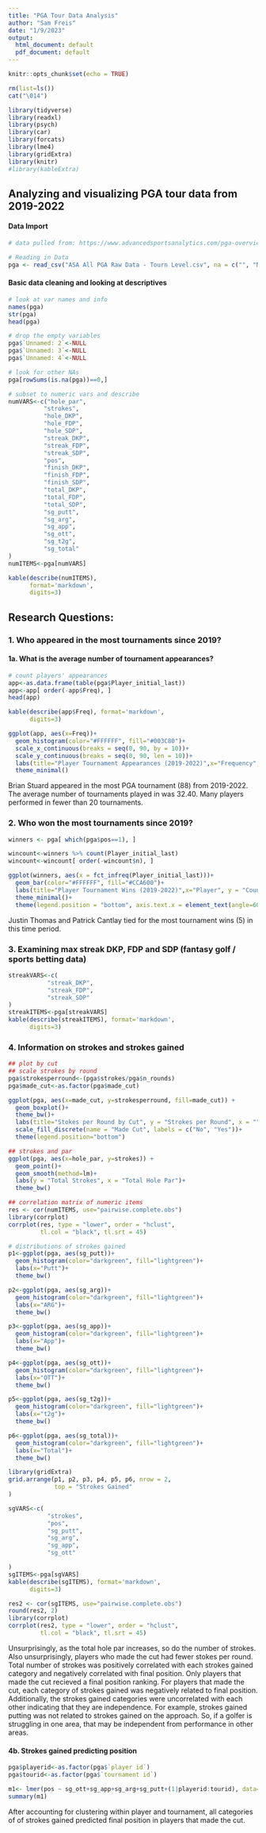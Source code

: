 ```yaml
---
title: "PGA Tour Data Analysis"
author: "Sam Freis"
date: "1/9/2023"
output:
  html_document: default
  pdf_document: default
---
```


```r
knitr::opts_chunk$set(echo = TRUE)

rm(list=ls())
cat("\014") 

library(tidyverse)
library(readxl)
library(psych)
library(car)
library(forcats)
library(lme4)
library(gridExtra)
library(knitr)
#library(kableExtra)
```

## Analyzing and visualizing PGA tour data from 2019-2022 

#### Data Import ####
```r
# data pulled from: https://www.advancedsportsanalytics.com/pga-overview

# Reading in Data
pga <- read_csv("ASA All PGA Raw Data - Tourn Level.csv", na = c("", "NA", "999"))
```

#### Basic data cleaning and looking at descriptives 
```r
# look at var names and info
names(pga)
str(pga)
head(pga)

# drop the empty variables
pga$`Unnamed: 2`<-NULL
pga$`Unnamed: 3`<-NULL
pga$`Unnamed: 4`<-NULL

# look for other NAs
pga[rowSums(is.na(pga))==0,]

# subset to numeric vars and describe
numVARS<-c("hole_par",
          "strokes",
          "hole_DKP",
          "hole_FDP",
          "hole_SDP",
          "streak_DKP",
          "streak_FDP",
          "streak_SDP",
          "pos",
          "finish_DKP",
          "finish_FDP",
          "finish_SDP",
          "total_DKP",
          "total_FDP",
          "total_SDP",
          "sg_putt",
          "sg_arg",
          "sg_app",
          "sg_ott",
          "sg_t2g",
          "sg_total"
)
numITEMS<-pga[numVARS]

kable(describe(numITEMS), 
      format='markdown', 
      digits=3)
```

## Research Questions: 
### 1. Who appeared in the most tournaments since 2019?
#### 1a. What is the average number of tournament appearances? 

```r
# count players' appearances
app<-as.data.frame(table(pga$Player_initial_last)) 
app<-app[ order(-app$Freq), ]
head(app)

kable(describe(app$Freq), format='markdown', 
      digits=3) 

ggplot(app, aes(x=Freq))+
  geom_histogram(color="#FFFFFF", fill="#003C80")+
  scale_x_continuous(breaks = seq(0, 90, by = 10))+
  scale_y_continuous(breaks = seq(0, 90, len = 10))+
  labs(title="Player Tournament Appearances (2019-2022)",x="Frequency", y = "Count")+
  theme_minimal()
```
Brian Stuard appeared in the most PGA tournament (88) from 2019-2022. The average number of tournaments played in was 32.40. Many players performed in fewer than 20 tournaments.  

### 2. Who won the most tournaments since 2019?
```r
winners <- pga[ which(pga$pos==1), ]

wincount<-winners %>% count(Player_initial_last)
wincount<-wincount[ order(-wincount$n), ]

ggplot(winners, aes(x = fct_infreq(Player_initial_last)))+
  geom_bar(color="#FFFFFF", fill="#CCA600")+
  labs(title="Player Tournament Wins (2019-2022)",x="Player", y = "Count")+
  theme_minimal()+
  theme(legend.position = "bottom", axis.text.x = element_text(angle=60, size=7, hjust = 1))
```

Justin Thomas and Patrick Cantlay tied for the most tournament wins (5) in this time period. 


### 3. Examining max streak DKP, FDP and SDP (fantasy golf / sports betting data)
```r
streakVARS<-c(
           "streak_DKP",
           "streak_FDP",
           "streak_SDP"
)
streakITEMS<-pga[streakVARS]
kable(describe(streakITEMS), format='markdown', 
      digits=3) 
```

### 4. Information on strokes and strokes gained 
```r
## plot by cut
## scale strokes by round
pga$strokesperround<-(pga$strokes/pga$n_rounds)
pga$made_cut<-as.factor(pga$made_cut)

ggplot(pga, aes(x=made_cut, y=strokesperround, fill=made_cut)) + 
  geom_boxplot()+
  theme_bw()+
  labs(title="Stokes per Round by Cut", y = "Strokes per Round", x = "")+
  scale_fill_discrete(name = "Made Cut", labels = c("No", "Yes"))+
  theme(legend.position="bottom")

## strokes and par 
ggplot(pga, aes(x=hole_par, y=strokes)) + 
  geom_point()+
  geom_smooth(method=lm)+
  labs(y = "Total Strokes", x = "Total Hole Par")+
  theme_bw()  

## correlation matrix of numeric items
res <- cor(numITEMS, use="pairwise.complete.obs")
library(corrplot)
corrplot(res, type = "lower", order = "hclust", 
         tl.col = "black", tl.srt = 45)

# distributions of strokes gained
p1<-ggplot(pga, aes(sg_putt))+
  geom_histogram(color="darkgreen", fill="lightgreen")+
  labs(x="Putt")+
  theme_bw()

p2<-ggplot(pga, aes(sg_arg))+
  geom_histogram(color="darkgreen", fill="lightgreen")+
  labs(x="ARG")+
  theme_bw()

p3<-ggplot(pga, aes(sg_app))+
  geom_histogram(color="darkgreen", fill="lightgreen")+
  labs(x="App")+
  theme_bw()

p4<-ggplot(pga, aes(sg_ott))+
  geom_histogram(color="darkgreen", fill="lightgreen")+
  labs(x="OTT")+
  theme_bw()

p5<-ggplot(pga, aes(sg_t2g))+
  geom_histogram(color="darkgreen", fill="lightgreen")+
  labs(x="t2g")+
  theme_bw()

p6<-ggplot(pga, aes(sg_total))+
  geom_histogram(color="darkgreen", fill="lightgreen")+
  labs(x="Total")+
  theme_bw()

library(gridExtra)
grid.arrange(p1, p2, p3, p4, p5, p6, nrow = 2,
             top = "Strokes Gained"
)

sgVARS<-c(
           "strokes",
           "pos",
           "sg_putt",
           "sg_arg",
           "sg_app",
           "sg_ott"

)
sgITEMS<-pga[sgVARS]
kable(describe(sgITEMS), format='markdown', 
      digits=3) 

res2 <- cor(sgITEMS, use="pairwise.complete.obs")
round(res2, 2)
library(corrplot)
corrplot(res2, type = "lower", order = "hclust", 
         tl.col = "black", tl.srt = 45)
```

Unsurprisingly, as the total hole par increases, so do the number of strokes. Also unsurprisingly, players who made the cut had fewer stokes per round. Total number of strokes was positively correlated with each strokes gained category and negatively correlated with final position. Only players that made the cut recieved a final position ranking. For players that made the cut, each category of strokes gained was negatively related to final position. Additionally, the strokes gained categories were uncorrelated with each other indicating that they are independence. For example, strokes gained putting was not related to strokes gained on the approach. So, if a golfer is struggling in one area, that may be independent from performance in other areas.      

#### 4b. Strokes gained predicting position
```r
pga$playerid<-as.factor(pga$`player id`)
pga$tourid<-as.factor(pga$`tournament id`)

m1<- lmer(pos ~ sg_ott+sg_app+sg_arg+sg_putt+(1|playerid:tourid), data=pga)
summary(m1)
```
After accounting for clustering within player and tournament, all categories of of strokes gained predicted final position in players that made the cut.  